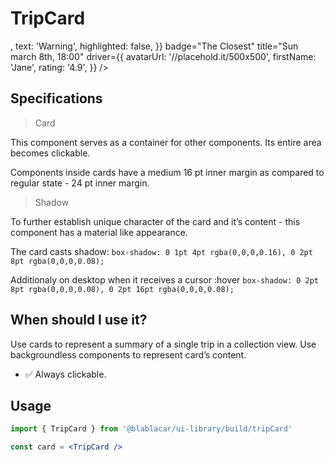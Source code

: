 

<Meta title="Widgets/TripCard" />

# **TripCard**

<Canvas>
  <Story name="Default">
    <TripCard
      aria-label="Pick-up point: Paris, Drop-off point: Bordeaux, Departure time: 09:00, warning"
      href="/"
      itinerary={[
        {
          mainLabel: 'Paris',
          subLabel: 'Porte de Vincennes',
          time: '09:00',
          isoDate: '2017-12-11T09:00',
          distanceFromPoint: '1,5km',
        },
        {
          mainLabel: 'Bordeaux',
          subLabel: 'Gare Bordeaux Saint-Jean',
          time: '12:00',
          isoDate: '2017-12-11T12:00',
          distanceFromPoint: '8km',
        },
      ]}
      price="8,00€"
      flags={{
        ladiesOnly: true,
        aloneInTheBack: true,
        maxTwo: true,
        autoApproval: true,
      }}
      titles={{
        ladiesOnly: 'Ladies Only',
        aloneInTheBack: 'Alone in the back',
        maxTwo: 'Max 2 in the back',
        autoApproval: 'Auto approval',
      }}
      metaUrl="Meta URL"
      statusInformation={{
        icon: <WarningIcon />,
        text: 'Warning',
        highlighted: false,
      }}
      badge="The Closest"
      title="Sun march 8th, 18:00"
      driver={{
        avatarUrl: '//placehold.it/500x500',
        firstName: 'Jane',
        rating: '4.9',
      }}
    />
  </Story>
</Canvas>

## Specifications

> Card

This component serves as a container for other components. Its entire area becomes clickable.

Components inside cards have a medium 16 pt inner margin as compared to regular state - 24 pt inner margin.

> Shadow

To further establish unique character of the card and it’s content - this component has a material like appearance.

The card casts shadow:
`box-shadow: 0 1pt 4pt rgba(0,0,0,0.16), 0 2pt 8pt rgba(0,0,0,0.08);`

Additionaly on desktop when it receives a cursor :hover
`box-shadow: 0 2pt 8pt rgba(0,0,0,0.08), 0 2pt 16pt rgba(0,0,0,0.08);`

## When should I use it?

Use cards to represent a summary of a single trip in a collection view.
Use backgroundless components to represent card’s content.

- ✅ Always clickable.

## Usage

```jsx
import { TripCard } from '@blablacar/ui-library/build/tripCard'

const card = <TripCard />
```

<ArgsTable of={TripCard} />
